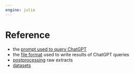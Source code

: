 ```yaml
---
engine: julia
---
```


# Reference

- the [prompt used to query ChatGPT](./prompt.qmd)
- the [file format](./delimited.qmd) used to write results of ChatGPT queries
- [postprocessing](./postprocessing.qmd) raw extracts
- [datasets](./datasets.qmd)
